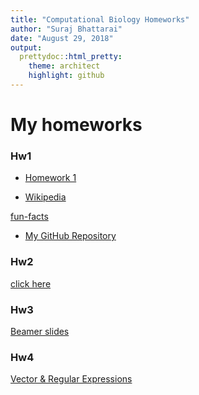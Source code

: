 ```yaml
---
title: "Computational Biology Homeworks"
author: "Suraj Bhattarai"
date: "August 29, 2018"
output:  
  prettydoc::html_pretty:
    theme: architect
    highlight: github
---
```


# My homeworks

### Hw1


* [Homework 1](testhw.html)

* [Wikipedia](http://www.wikipedia.org)

 [fun-facts](funfacts.html)



* [My GitHub Repository](https://github.com/Surajuvm/BIO381_Suraj)

### Hw2
[click here](Hw2_Hypothesis.html)


### Hw3
[Beamer slides](beamer_slides.pdf)

### Hw4
[Vector & Regular Expressions](VectorsRegularExpressions.html)








